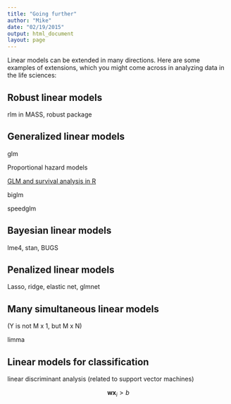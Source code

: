 ```yaml
---
title: "Going further"
author: "Mike"
date: "02/19/2015"
output: html_document
layout: page
---
```


Linear models can be extended in many directions. Here are some examples of extensions, which you might come across in analyzing data in the life sciences:

## Robust linear models

rlm in MASS, robust package

## Generalized linear models

glm

Proportional hazard models

[GLM and survival analysis in R](http://www.statmethods.net/advstats/glm.html)

biglm

speedglm

## Bayesian linear models

lme4, stan, BUGS

## Penalized linear models

Lasso, ridge, elastic net, glmnet

## Many simultaneous linear models

(Y is not M x 1, but M x N)

limma

## Linear models for classification

linear discriminant analysis (related to support vector machines)

$$ \mathbf{w} \mathbf{x}_i > b $$

